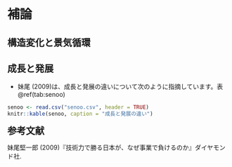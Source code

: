 # 補論 {#appendix}

## 構造変化と景気循環 {#change}

## 成長と発展 {#growth-development}

- 妹尾 (2009)は、成長と発展の違いについて次のように指摘しています。表\@ref(tab:senoo)

```r
senoo <- read.csv("senoo.csv", header = TRUE)
knitr::kable(senoo, caption = "成長と発展の違い")
```


<span style="font-size: 150%">**参考文献**</span>

妹尾堅一郎 (2009)『技術力で勝る日本が、なぜ事業で負けるのか』ダイヤモンド社.
